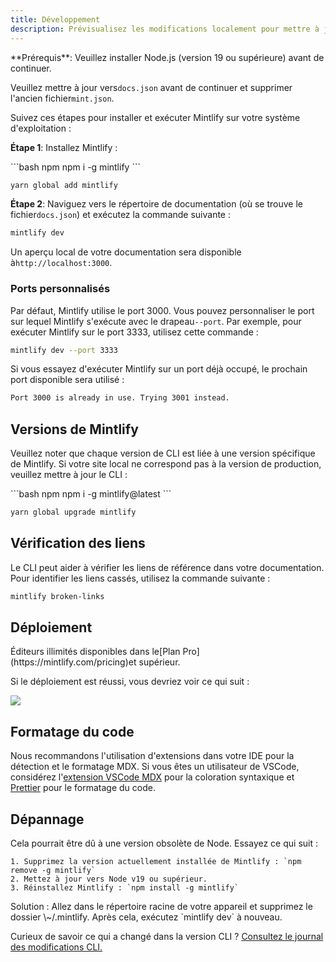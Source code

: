 ```yaml
---
title: Développement
description: Prévisualisez les modifications localement pour mettre à jour votre documentation
---
```


<Info>
  **Prérequis**: Veuillez installer Node.js (version 19 ou supérieure) avant de continuer.<br />

  Veuillez mettre à jour vers`docs.json` avant de continuer et supprimer l'ancien fichier`mint.json`.
</Info>

Suivez ces étapes pour installer et exécuter Mintlify sur votre système d'exploitation :

**Étape 1**: Installez Mintlify :

<CodeGroup>
  ```bash npm
  npm i -g mintlify
  ```

  ```bash yarn
  yarn global add mintlify
  ```
</CodeGroup>

**Étape 2**: Naviguez vers le répertoire de documentation (où se trouve le fichier`docs.json`) et exécutez la commande suivante :

```bash
mintlify dev
```

Un aperçu local de votre documentation sera disponible à`http://localhost:3000`.

### Ports personnalisés

Par défaut, Mintlify utilise le port 3000. Vous pouvez personnaliser le port sur lequel Mintlify s'exécute avec le drapeau`--port`. Par exemple, pour exécuter Mintlify sur le port 3333, utilisez cette commande :

```bash
mintlify dev --port 3333
```

Si vous essayez d'exécuter Mintlify sur un port déjà occupé, le prochain port disponible sera utilisé :

```md
Port 3000 is already in use. Trying 3001 instead.
```

## Versions de Mintlify

Veuillez noter que chaque version de CLI est liée à une version spécifique de Mintlify. Si votre site local ne correspond pas à la version de production, veuillez mettre à jour le CLI :

<CodeGroup>
  ```bash npm
  npm i -g mintlify@latest
  ```

  ```bash yarn
  yarn global upgrade mintlify
  ```
</CodeGroup>

## Vérification des liens

Le CLI peut aider à vérifier les liens de référence dans votre documentation. Pour identifier les liens cassés, utilisez la commande suivante :

```bash
mintlify broken-links
```

## Déploiement

<Tip>
  Éditeurs illimités disponibles dans le[Plan Pro](https://mintlify.com/pricing)et supérieur.
</Tip>

Si le déploiement est réussi, vous devriez voir ce qui suit :

<Frame>
  <img src="/images/checks-passed.png" style={{ borderRadius: '0.5rem' }} />
</Frame>

## Formatage du code

Nous recommandons l'utilisation d'extensions dans votre IDE pour la détection et le formatage MDX. Si vous êtes un utilisateur de VSCode, considérez l'[extension VSCode MDX](https://marketplace.visualstudio.com/items?itemName=unifiedjs.vscode-mdx) pour la coloration syntaxique et [Prettier](https://marketplace.visualstudio.com/items?itemName=esbenp.prettier-vscode) pour le formatage du code.

## Dépannage

<AccordionGroup>
  <Accordion title="Error: Could not load the &#x22;sharp&#x22; module using the darwin-arm64 runtime">
    Cela pourrait être dû à une version obsolète de Node. Essayez ce qui suit :

    1. Supprimez la version actuellement installée de Mintlify : `npm remove -g mintlify`
    2. Mettez à jour vers Node v19 ou supérieur.
    3. Réinstallez Mintlify : `npm install -g mintlify`
  </Accordion>

  <Accordion title="Issue: Encountering an unknown error">
    Solution : Allez dans le répertoire racine de votre appareil et supprimez le dossier \~/.mintlify. Après cela, exécutez `mintlify dev` à nouveau.
  </Accordion>
</AccordionGroup>

Curieux de savoir ce qui a changé dans la version CLI ? [Consultez le journal des modifications CLI.](https://www.npmjs.com/package/mintlify?activeTab=versions)
